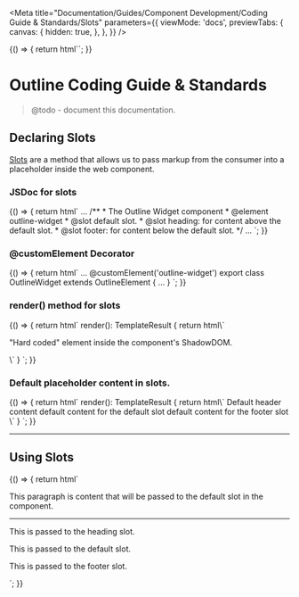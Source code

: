 
<Meta
  title="Documentation/Guides/Component Development/Coding Guide & Standards/Slots"
  parameters={{
    viewMode: 'docs',
    previewTabs: {
      canvas: {
        hidden: true,
      },
    },
  }}
/>

<Story name="Introduction">
  {() => {
    return html``;
  }}
</Story>

# Outline Coding Guide & Standards

> @todo - document this documentation.

## Declaring Slots
[Slots](https://lit.dev/docs/components/shadow-dom/#slots) are a method that allows us to pass markup from the consumer into a placeholder inside the web component.

### JSDoc for slots

<Story name="JSDoc for Slots">
  {() => {
    return html`
<outline-code-block lang="jsx" class="mb-6">
...
/**
* The Outline Widget component
* @element outline-widget
* @slot default slot.
* @slot heading: for content above the default slot.
* @slot footer: for content below the default slot.
*/
...
</outline-code-block>
    `;
  }}
</Story>

### @customElement Decorator

<Story name="@customElement Decorator">
  {() => {
    return html`
<outline-code-block lang="jsx" class="mb-6">
...
@customElement('outline-widget')
export class OutlineWidget extends OutlineElement {
...
}
</outline-code-block>`;
  }}
</Story>

### render() method for slots

<Story name="Render method with slots">
  {() => {
    return html`
<outline-code-block lang="jsx" class="mb-6">
render(): TemplateResult {
  return html\`
    <slot name="heading"></slot>
    <slot></slot>
    <slot name="footer"></slot>
    <p>"Hard coded" element inside the component's ShadowDOM.</p>
  \`
}
</outline-code-block>`;
  }}
</Story>

### Default placeholder content in slots.

<Story name="Slots with default content">
  {() => {
    return html`
<outline-code-block lang="jsx" class="mb-6">
render(): TemplateResult {
  return html\`
    <slot name="heading">Default header content</slot>
    <slot>default content for the default slot</slot>
    <slot name="footer">default content for the footer slot</slot>
  \`
}
</outline-code-block>`;
  }}
</Story>

<hr/>

## Using Slots

<Story name="Using Slots">
  {() => {
    return html`
<outline-code-block lang="html" class="mb-6">
<!-- An example of passing content to the default slot. -->
<outline-widget>
  <p>This paragraph is content that will be passed to the default slot in the component.</p>
</outline-widget>
</outline-code-block>
<hr />
<outline-code-block lang="html" class="mb-6">
<!-- An example of passing content to the default slot and named slots. -->
<outline-widget>
  <p slot="heading">This is passed to the heading slot.</p>
  <p>This is passed to the default slot.</p>
  <p slot="footer">This is passed to the footer slot.</p>
</outline-widget>
</outline-code-block>`;
  }}
</Story>
